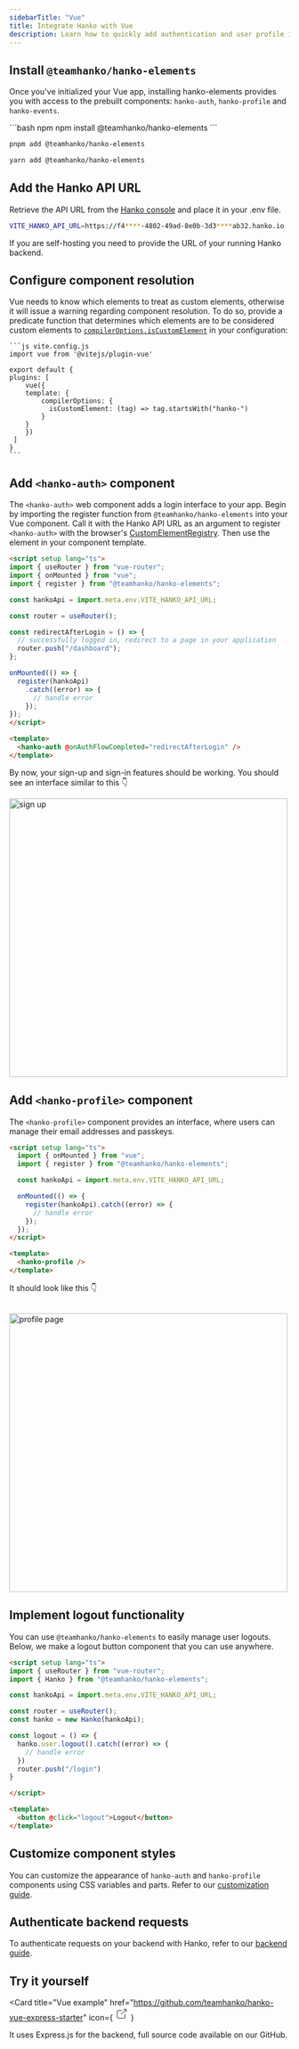 ```yaml
---
sidebarTitle: "Vue"
title: Integrate Hanko with Vue
description: Learn how to quickly add authentication and user profile in your Vue app using Hanko.
---
```


## Install `@teamhanko/hanko-elements`

Once you've initialized your Vue app, installing hanko-elements provides you with access to the prebuilt components: `hanko-auth`, `hanko-profile` and `hanko-events`.

<CodeGroup>
```bash npm
npm install @teamhanko/hanko-elements
```

```bash pnpm
pnpm add @teamhanko/hanko-elements
```

```bash yarn
yarn add @teamhanko/hanko-elements
```

</CodeGroup>

## Add the Hanko API URL

Retrieve the API URL from the [Hanko console](https://cloud.hanko.io/) and place it in your .env file.

```sh .env
VITE_HANKO_API_URL=https://f4****-4802-49ad-8e0b-3d3****ab32.hanko.io
```

<Note>
  If you are self-hosting you need to provide the URL of your running Hanko
  backend.
</Note>

## Configure component resolution

Vue needs to know which elements to treat as custom elements, otherwise it will issue a warning regarding component
resolution. To do so, provide a predicate function that determines which elements are to be considered custom elements
to [`compilerOptions.isCustomElement`](https://vuejs.org/guide/extras/web-components.html#using-custom-elements-in-vue)
in your configuration:

    ```js vite.config.js
    import vue from '@vitejs/plugin-vue'

    export default {
    plugins: [
        vue({
        template: {
            compilerOptions: {
              isCustomElement: (tag) => tag.startsWith("hanko-")
            }
        }
        })
     ]
    }
    ```

## Add `<hanko-auth>` component

The `<hanko-auth>` web component adds a login interface to your app. Begin by importing the register function from `@teamhanko/hanko-elements` into your Vue component. Call it with the Hanko API URL as an argument to register `<hanko-auth>` with the browser's [CustomElementRegistry](https://developer.mozilla.org/de/docs/Web/API/CustomElementRegistry). Then use the element in your component template.

```html components/HankoAuth.vue
<script setup lang="ts">
import { useRouter } from "vue-router";
import { onMounted } from "vue";
import { register } from "@teamhanko/hanko-elements";

const hankoApi = import.meta.env.VITE_HANKO_API_URL;

const router = useRouter();

const redirectAfterLogin = () => {
  // successfully logged in, redirect to a page in your application
  router.push("/dashboard");
};

onMounted(() => {
  register(hankoApi)
    .catch((error) => {
      // handle error
    });
});
</script>

<template>
  <hanko-auth @onAuthFlowCompleted="redirectAfterLogin" />
</template>
```

By now, your sign-up and sign-in features should be working. You should see an interface similar to this 👇

<Frame>
  <img
    src="/images/fullstack-guide/next-one.png"
    alt="sign up"
    width="500"
    style={{ borderRadius: "0.5rem" }}
  />
</Frame>

## Add `<hanko-profile>` component

The `<hanko-profile>` component provides an interface, where users can manage their email addresses and passkeys.

```html components/HankoProfile.vue
<script setup lang="ts">
  import { onMounted } from "vue";
  import { register } from "@teamhanko/hanko-elements";

  const hankoApi = import.meta.env.VITE_HANKO_API_URL;

  onMounted(() => {
    register(hankoApi).catch((error) => {
      // handle error
    });
  });
</script>

<template>
  <hanko-profile />
</template>
```

It should look like this 👇

<br />
<Frame>
  <img
    src="/images/fullstack-guide/next-two.png"
    alt="profile page"
    width="500"
    style={{ borderRadius: "0.5rem" }}
  />
</Frame>

## Implement logout functionality

You can use `@teamhanko/hanko-elements` to easily manage user logouts. Below, we make a logout button component that you can use anywhere.

```html components/LogoutButton.vue
<script setup lang="ts">
import { useRouter } from "vue-router";
import { Hanko } from "@teamhanko/hanko-elements";

const hankoApi = import.meta.env.VITE_HANKO_API_URL;

const router = useRouter();
const hanko = new Hanko(hankoApi);

const logout = () => {
  hanko.user.logout().catch((error) => {
    // handle error
  })
  router.push("/login")
}

</script>

<template>
  <button @click="logout">Logout</button>
</template>
```

## Customize component styles

You can customize the appearance of `hanko-auth` and `hanko-profile` components using CSS variables and parts. Refer to our [customization guide](/guides/hanko-elements/customize-appearance).

## Authenticate backend requests

To authenticate requests on your backend with Hanko, refer to our [backend guide](/quickstarts/backend/).

## Try it yourself

<Card
  title="Vue example"
  href="https://github.com/teamhanko/hanko-vue-express-starter"
  icon={
    <svg
      xmlns="http://www.w3.org/2000/svg"
      className="icon icon-tabler icon-tabler-external-link"
      width="24"
      height="24"
      viewBox="0 0 24 24"
      strokeWidth="2"
      stroke="currentColor"
      fill="none"
      strokeLinecap="round"
      strokeLinejoin="round"
    >
      <path stroke="none" d="M0 0h24v24H0z" fill="none"></path>
      <path d="M12 6h-6a2 2 0 0 0 -2 2v10a2 2 0 0 0 2 2h10a2 2 0 0 0 2 -2v-6"></path>
      <path d="M11 13l9 -9"></path>
      <path d="M15 4h5v5"></path>
    </svg>
  }
>
  It uses Express.js for the backend, full source code available on our GitHub.
</Card>
